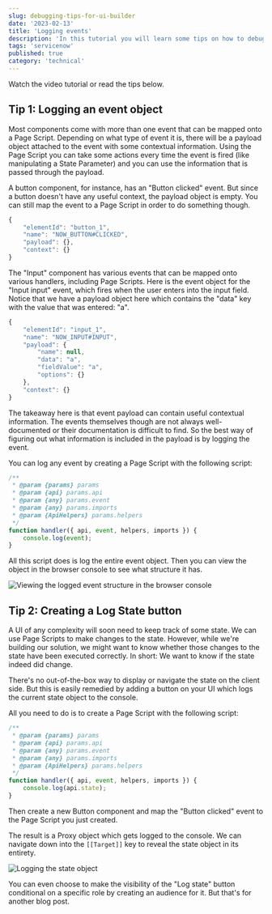 ```yaml
---
slug: debugging-tips-for-ui-builder
date: '2023-02-13'
title: 'Logging events'
description: 'In this tutorial you will learn some tips on how to debug inside UI Builder'
tags: 'servicenow'
published: true
category: 'technical'
---
```



<YouTube id="1XjtMwKFx6U" />

Watch the video tutorial or read the tips below.

## Tip 1: Logging an event object

Most components come with more than one event that can be mapped onto a Page Script. Depending on what type of event it is, there will be a payload object attached to the event with some contextual information. Using the Page Script you can take some actions every time the event is fired (like manipulating a State Parameter) and you can use the information that is passed through the payload.

A button component, for instance, has an "Button clicked" event. But since a button doesn't have any useful context, the payload object is empty. You can still map the event to a Page Script in order to do something though.

```js
{
    "elementId": "button_1",
    "name": "NOW_BUTTON#CLICKED",
    "payload": {},
    "context": {}
}
```

The "Input" component has various events that can be mapped onto various handlers, including Page Scripts. Here is the event object for the "Input input" event, which fires when the user enters into the input field. Notice that we have a payload object here which contains the "data" key with the value that was entered: "a".

```js
{
    "elementId": "input_1",
    "name": "NOW_INPUT#INPUT",
    "payload": {
        "name": null,
        "data": "a",
        "fieldValue": "a",
        "options": {}
    },
    "context": {}
}
```

The takeaway here is that event payload can contain useful contextual information. The events themselves though are not always well-documented or their documentation is difficult to find. So the best way of figuring out what information is included in the payload is by logging the event.

You can log any event by creating a Page Script with the following script:

```js
/**
 * @param {params} params
 * @param {api} params.api
 * @param {any} params.event
 * @param {any} params.imports
 * @param {ApiHelpers} params.helpers
 */
function handler({ api, event, helpers, imports }) {
	console.log(event);
}
```

All this script does is log the entire event object. Then you can view the object in the browser console to see what structure it has.

![Viewing the logged event structure in the browser console](./../images/20230213180338.png)

## Tip 2: Creating a Log State button

A UI of any complexity will soon need to keep track of some state. We can use Page Scripts to make changes to the state. However, while we're building our solution, we might want to know whether those changes to the state have been executed correctly. In short: We want to know if the state indeed did change.

There's no out-of-the-box way to display or navigate the state on the client side. But this is easily remedied by adding a button on your UI which logs the current state object to the console.

All you need to do is to create a Page Script with the following script:

```js
/**
 * @param {params} params
 * @param {api} params.api
 * @param {any} params.event
 * @param {any} params.imports
 * @param {ApiHelpers} params.helpers
 */
function handler({ api, event, helpers, imports }) {
	console.log(api.state);
}
```

Then create a new Button component and map the "Button clicked" event to the Page Script you just created.

The result is a Proxy object which gets logged to the console. We can navigate down into the `[[Target]]` key to reveal the state object in its entirety.

![Logging the state object](./../images/20230213180755.png)

You can even choose to make the visibility of the "Log state" button conditional on a specific role by creating an audience for it. But that's for another blog post.
